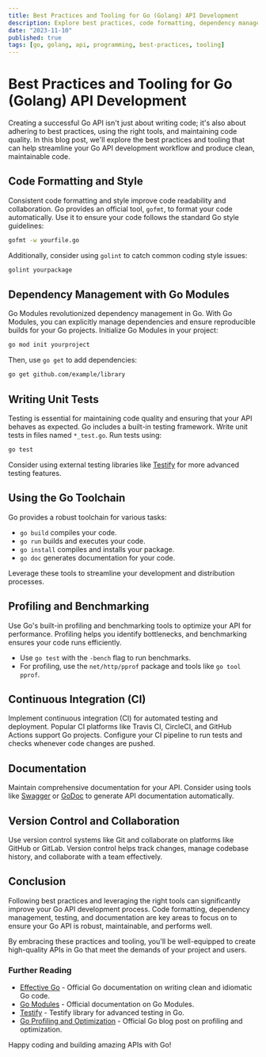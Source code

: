 ```yaml
---
title: Best Practices and Tooling for Go (Golang) API Development
description: Explore best practices, code formatting, dependency management, testing, and essential tooling to streamline your Go API development workflow. Learn how to write clean and maintainable Go code.
date: "2023-11-10"
published: true
tags: [go, golang, api, programming, best-practices, tooling]
---
```


# Best Practices and Tooling for Go (Golang) API Development

Creating a successful Go API isn't just about writing code; it's also about adhering to best practices, using the right tools, and maintaining code quality. In this blog post, we'll explore the best practices and tooling that can help streamline your Go API development workflow and produce clean, maintainable code.

## Code Formatting and Style

Consistent code formatting and style improve code readability and collaboration. Go provides an official tool, `gofmt`, to format your code automatically. Use it to ensure your code follows the standard Go style guidelines:

```bash
gofmt -w yourfile.go
```

Additionally, consider using `golint` to catch common coding style issues:

```bash
golint yourpackage
```

## Dependency Management with Go Modules

Go Modules revolutionized dependency management in Go. With Go Modules, you can explicitly manage dependencies and ensure reproducible builds for your Go projects. Initialize Go Modules in your project:

```bash
go mod init yourproject
```

Then, use `go get` to add dependencies:

```bash
go get github.com/example/library
```

## Writing Unit Tests

Testing is essential for maintaining code quality and ensuring that your API behaves as expected. Go includes a built-in testing framework. Write unit tests in files named `*_test.go`. Run tests using:

```bash
go test
```

Consider using external testing libraries like [Testify](https://github.com/stretchr/testify) for more advanced testing features.

## Using the Go Toolchain

Go provides a robust toolchain for various tasks:

- `go build` compiles your code.
- `go run` builds and executes your code.
- `go install` compiles and installs your package.
- `go doc` generates documentation for your code.

Leverage these tools to streamline your development and distribution processes.

## Profiling and Benchmarking

Use Go's built-in profiling and benchmarking tools to optimize your API for performance. Profiling helps you identify bottlenecks, and benchmarking ensures your code runs efficiently.

- Use `go test` with the `-bench` flag to run benchmarks.
- For profiling, use the `net/http/pprof` package and tools like `go tool pprof`.

## Continuous Integration (CI)

Implement continuous integration (CI) for automated testing and deployment. Popular CI platforms like Travis CI, CircleCI, and GitHub Actions support Go projects. Configure your CI pipeline to run tests and checks whenever code changes are pushed.

## Documentation

Maintain comprehensive documentation for your API. Consider using tools like [Swagger](https://swagger.io/) or [GoDoc](https://pkg.go.dev/) to generate API documentation automatically.

## Version Control and Collaboration

Use version control systems like Git and collaborate on platforms like GitHub or GitLab. Version control helps track changes, manage codebase history, and collaborate with a team effectively.

## Conclusion

Following best practices and leveraging the right tools can significantly improve your Go API development process. Code formatting, dependency management, testing, and documentation are key areas to focus on to ensure your Go API is robust, maintainable, and performs well.

By embracing these practices and tooling, you'll be well-equipped to create high-quality APIs in Go that meet the demands of your project and users.

### Further Reading

- [Effective Go](https://golang.org/doc/effective_go.html) - Official Go documentation on writing clean and idiomatic Go code.
- [Go Modules](https://pkg.go.dev/cmd/go#hdr-Modules__module_versions__and_more) - Official documentation on Go Modules.
- [Testify](https://github.com/stretchr/testify) - Testify library for advanced testing in Go.
- [Go Profiling and Optimization](https://blog.golang.org/pprof) - Official Go blog post on profiling and optimization.

Happy coding and building amazing APIs with Go!
